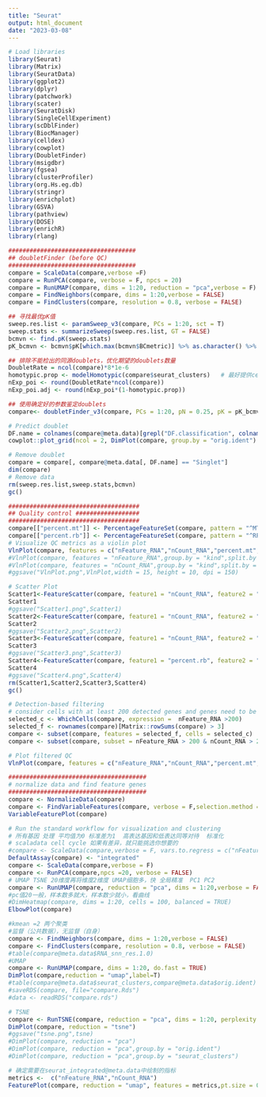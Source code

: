 ```yaml
---
title: "Seurat"
output: html_document
date: "2023-03-08"
---
```

```r
# Load libraries
library(Seurat)
library(Matrix)
library(SeuratData)
library(ggplot2)
library(dplyr)
library(patchwork)
library(scater)
library(SeuratDisk)
library(SingleCellExperiment)
library(scDblFinder)
library(BiocManager)
library(celldex)
library(cowplot)
library(DoubletFinder)
library(msigdbr)
library(fgsea)
library(clusterProfiler)
library(org.Hs.eg.db)
library(stringr)
library(enrichplot)
library(GSVA)
library(pathview)
library(DOSE)
library(enrichR)
library(rlang)
```

```r
####################################
## doubletFinder (before QC)
####################################
compare = ScaleData(compare,verbose =F)
compare = RunPCA(compare, verbose = F, npcs = 20)
compare = RunUMAP(compare, dims = 1:20, reduction = "pca",verbose = F)
compare = FindNeighbors(compare, dims = 1:20,verbose = FALSE)
compare = FindClusters(compare, resolution = 0.8, verbose = FALSE)

## 寻找最优pK值
sweep.res.list <- paramSweep_v3(compare, PCs = 1:20, sct = T)
sweep.stats <- summarizeSweep(sweep.res.list, GT = FALSE)  
bcmvn <- find.pK(sweep.stats)
pK_bcmvn <- bcmvn$pK[which.max(bcmvn$BCmetric)] %>% as.character() %>% as.numeric()

## 排除不能检出的同源doublets，优化期望的doublets数量
DoubletRate = ncol(compare)*8*1e-6                     
homotypic.prop <- modelHomotypic(compare$seurat_clusters)   # 最好提供celltype
nExp_poi <- round(DoubletRate*ncol(compare)) 
nExp_poi.adj <- round(nExp_poi*(1-homotypic.prop))

## 使用确定好的参数鉴定doublets
compare<- doubletFinder_v3(compare, PCs = 1:20, pN = 0.25, pK = pK_bcmvn,nExp = nExp_poi.adj, reuse.pANN = F, sct = T)

# Predict doublet
DF.name = colnames(compare@meta.data)[grepl("DF.classification", colnames(compare@meta.data))]
cowplot::plot_grid(ncol = 2, DimPlot(compare, group.by = "orig.ident") + NoAxes(),DimPlot(compare, group.by = DF.name) + NoAxes())

# Remove doublet
compare = compare[, compare@meta.data[, DF.name] == "Singlet"]
dim(compare)
# Remove data
rm(sweep.res.list,sweep.stats,bcmvn)
gc()
```







```r
#####################################
## Quality control ##################
#####################################
compare[["percent.mt"]] <- PercentageFeatureSet(compare, pattern = "^MT")
compare[["percent.rb"]] <- PercentageFeatureSet(compare, pattern = "^RP[SL]")
# Visualize QC metrics as a violin plot
VlnPlot(compare, features = c("nFeature_RNA","nCount_RNA","percent.mt","percent.rb"),group.by = "orig.ident",ncol = 4,pt.size = 0.1) 
#VlnPlot(compare, features = "nFeature_RNA",group.by = "kind",split.by = "orig.ident",raster=FALSE)
#VlnPlot(compare, features = "nCount_RNA",group.by = "kind",split.by = "orig.ident",raster=FALSE)
#ggsave("VlnPlot.png",VlnPlot,width = 15, height = 10, dpi = 150)
```


```r
# Scatter Plot
Scatter1<-FeatureScatter(compare, feature1 = "nCount_RNA", feature2 = "percent.mt",group.by = "orig.ident", pt.size = 0.5)
Scatter1
#ggsave("Scatter1.png",Scatter1)
Scatter2<-FeatureScatter(compare, feature1 = "nCount_RNA", feature2 = "nFeature_RNA",group.by = "orig.ident", pt.size = 0.5)
Scatter2
#ggsave("Scatter2.png",Scatter2)
Scatter3<-FeatureScatter(compare, feature1 = "nCount_RNA", feature2 = "percent.rb",group.by = "orig.ident", pt.size = 0.5)
Scatter3
#ggsave("Scatter3.png",Scatter3)
Scatter4<-FeatureScatter(compare, feature1 = "percent.rb", feature2 = "percent.mt",group.by = "orig.ident", pt.size = 0.5)
Scatter4
#ggsave("Scatter4.png",Scatter4)
rm(Scatter1,Scatter2,Scatter3,Scatter4)
gc()
```

```r
# Detection-based filtering
# consider cells with at least 200 detected genes and genes need to be expressed in at least 3 cells
selected_c <- WhichCells(compare, expression =  nFeature_RNA >200)
selected_f <- rownames(compare)[Matrix::rowSums(compare) > 3]
compare <- subset(compare, features = selected_f, cells = selected_c)
compare <- subset(compare, subset = nFeature_RNA > 200 & nCount_RNA > 250 & percent.mt < 20)

# Plot filtered QC
VlnPlot(compare, features = c("nFeature_RNA","nCount_RNA","percent.mt","percent.rb"),group.by = "orig.ident",ncol = 4,pt.size = 0.1) 
```



```r
#######################################
# normalize data and find feature genes
#######################################
compare <- NormalizeData(compare)
compare <- FindVariableFeatures(compare, verbose = F,selection.method = "vst", nfeatures = 2000)
VariableFeaturePlot(compare)
```


```r
# Run the standard workflow for visualization and clustering
# 所有基因 处理 平均值为0 标准差为1  高表达基因和低表达同等对待  标准化
# scaladata cell cycle 如果有差异，就只能挑选你想要的
#compare <- ScaleData(compare,verbose = F, vars.to.regress = c("nFeature_RNA", "percent.mt"))
DefaultAssay(compare) <- "integrated"
compare <- ScaleData(compare,verbose = F)
compare <- RunPCA(compare,npcs =20, verbose = FALSE)
# UMAP TSNE 20维度再将维度2维度 UMAP细胞多，快 全局精准  PC1 PC2
compare <- RunUMAP(compare, reduction = "pca", dims = 1:20,verbose = FALSE, seed.use = 42)
#pc值20一般，样本数多就大，样本数少就小，看曲线
#DimHeatmap(compare, dims = 1:20, cells = 100, balanced = TRUE)
ElbowPlot(compare)
```

```r
#kmean =2 两个聚类
#监督（公共数据），无监督（自身）
compare <- FindNeighbors(compare, dims = 1:20,verbose = FALSE)
compare <- FindClusters(compare, resolution = 0.8, verbose = FALSE)
#table(compare@meta.data$RNA_snn_res.1.0)
#UMAP
compare <- RunUMAP(compare, dims = 1:20, do.fast = TRUE)
DimPlot(compare,reduction = "umap",label=T)
#table(compare@meta.data$seurat_clusters,compare@meta.data$orig.ident)
#saveRDS(compare, file="compare.Rds")
#data <- readRDS("compare.rds")
```

```r
# TSNE
compare <- RunTSNE(compare, reduction = "pca", dims = 1:20, perplexity = 30, max_iter = 1000,theta = 0.5, eta = 200, num_threads = 0)
DimPlot(compare, reduction = "tsne")
#ggsave("tsne.png",tsne)
#DimPlot(compare, reduction = "pca")
#DimPlot(compare, reduction = "pca",group.by = "orig.ident")
#DimPlot(compare, reduction = "pca",group.by = "seurat_clusters")

# 确定需要在seurat_integrated@meta.data中绘制的指标
metrics <-  c("nFeature_RNA","nCount_RNA")
FeaturePlot(compare, reduction = "umap", features = metrics,pt.size = 0.4, sort.cell = TRUE,min.cutoff = 'q10')
```



